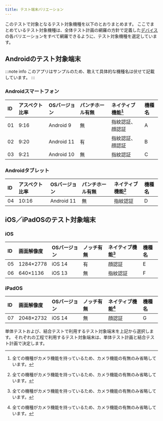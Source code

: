 ```yaml
---
title: テスト端末バリエーション
---
```


このテストで対象となるテスト対象機種を以下のとおりまとめます。
ここでまとめているテスト対象機種は、全体テスト計画の網羅の方針で定義した[デバイス](test-all-planning.mdx#デバイス)の各バリエーションをすべて網羅できるように、テスト対象機種を選定しています。

## Androidのテスト対象端末

:::note info
このアプリはサンプルのため、敢えて具体的な機種名は伏せて記載しています。
:::

### Androidスマートフォン

| ID | アスペクト比率 | OSバージョン | パンチホール有無 | ネイティブ機能[^1] | 機種名 |
| :--- | :--- | :--- | :--- | :--- | :--- |
| 01 | 9:16 | Android 9 | 無 | 指紋認証、顔認証 | A |
| 02 | 9:20 | Android 11 | 有 | 指紋認証、顔認証 | B |
| 03 | 9:21 | Android 10 | 無 | 指紋認証 | C |

### Androidタブレット

| ID | アスペクト比率 | OSバージョン | パンチホール有無 | ネイティブ機能[^1] | 機種名 |
| :--- | :--- | :--- | :--- | :--- | :--- |
| 04 | 10:16 | Android 11 | 無 | 指紋認証 | D |

## iOS／iPadOSのテスト対象端末

### iOS

| ID | 画面解像度 | OSバージョン | ノッチ有無 | ネイティブ機能[^1] | 機種名 |
| :--- | :--- | :--- | :--- | :--- | :--- |
| 05 | 1284×2778 | iOS 14 | 有 | 顔認証 | E |
| 06 | 640×1136 | iOS 13 | 無 | 指紋認証 | F |

### iPadOS

| ID | 画面解像度 | OSバージョン | ノッチ有無 | ネイティブ機能[^1] | 機種名 |
| :--- | :--- | :--- | :--- | :--- | :--- |
| 07 | 2048×2732 | iOS 14 | 無 | 顔認証 | G |

単体テストおよび、結合テストで利用するテスト対象端末を上記から選択します。
それぞれの工程で利用するテスト対象端末は、単体テスト計画と結合テスト計画で決定します。

[^1]:全ての機種がカメラ機能を持っているため、カメラ機能の有無のみ省略しています。
